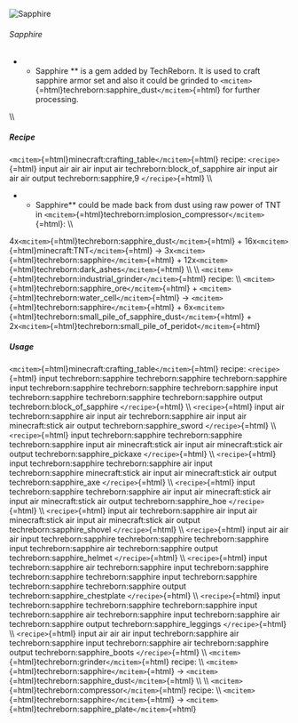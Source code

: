 ![Sapphire](/mods/techreborn/sapphire.png)

###### Sapphire

-   -   Sapphire ** is a gem added by TechReborn. It is used to craft
        sapphire armor set and also it could be grinded to
        `<mcitem>`{=html}techreborn:sapphire_dust`</mcitem>`{=html} for
        further processing.

\\\\

##### Recipe

`<mcitem>`{=html}minecraft:crafting_table`</mcitem>`{=html} recipe:
`<recipe>`{=html} input air air air input air
techreborn:block_of_sapphire air input air air air output
techreborn:sapphire,9 `</recipe>`{=html} \\\\

-   -   Sapphire** could be made back from dust using raw power of TNT
        in
        `<mcitem>`{=html}techreborn:implosion_compressor`</mcitem>`{=html}:
        \\\\

4x`<mcitem>`{=html}techreborn:sapphire_dust`</mcitem>`{=html} +
16x`<mcitem>`{=html}minecraft:TNT`</mcitem>`{=html} -\>
3x`<mcitem>`{=html}techreborn:sapphire`</mcitem>`{=html} +
12x`<mcitem>`{=html}techreborn:dark_ashes`</mcitem>`{=html} \\\\ \\\\
`<mcitem>`{=html}techreborn:industrial_grinder`</mcitem>`{=html} recipe:
\\\\ `<mcitem>`{=html}techreborn:sapphire_ore`</mcitem>`{=html} +
`<mcitem>`{=html}techreborn:water_cell`</mcitem>`{=html} -\>
`<mcitem>`{=html}techreborn:sapphire`</mcitem>`{=html} +
6x`<mcitem>`{=html}techreborn:small_pile_of_sapphire_dust`</mcitem>`{=html} +
2x`<mcitem>`{=html}techreborn:small_pile_of_peridot`</mcitem>`{=html}

##### Usage

`<mcitem>`{=html}minecraft:crafting_table`</mcitem>`{=html} recipe:
`<recipe>`{=html} input techreborn:sapphire techreborn:sapphire
techreborn:sapphire input techreborn:sapphire techreborn:sapphire
techreborn:sapphire input techreborn:sapphire techreborn:sapphire
techreborn:sapphire output techreborn:block_of_sapphire
`</recipe>`{=html} \\\\ `<recipe>`{=html} input air techreborn:sapphire
air input air techreborn:sapphire air input air minecraft:stick air
output techreborn:sapphire_sword `</recipe>`{=html} \\\\
`<recipe>`{=html} input techreborn:sapphire techreborn:sapphire
techreborn:sapphire input air minecraft:stick air input air
minecraft:stick air output techreborn:sapphire_pickaxe
`</recipe>`{=html} \\\\ `<recipe>`{=html} input techreborn:sapphire
techreborn:sapphire air input techreborn:sapphire minecraft:stick air
input air minecraft:stick air output techreborn:sapphire_axe
`</recipe>`{=html} \\\\ `<recipe>`{=html} input techreborn:sapphire
techreborn:sapphire air input air minecraft:stick air input air
minecraft:stick air output techreborn:sapphire_hoe `</recipe>`{=html}
\\\\ `<recipe>`{=html} input air techreborn:sapphire air input air
minecraft:stick air input air minecraft:stick air output
techreborn:sapphire_shovel `</recipe>`{=html} \\\\ `<recipe>`{=html}
input air air air input techreborn:sapphire techreborn:sapphire
techreborn:sapphire input techreborn:sapphire air techreborn:sapphire
output techreborn:sapphire_helmet `</recipe>`{=html} \\\\
`<recipe>`{=html} input techreborn:sapphire air techreborn:sapphire
input techreborn:sapphire techreborn:sapphire techreborn:sapphire input
techreborn:sapphire techreborn:sapphire techreborn:sapphire output
techreborn:sapphire_chestplate `</recipe>`{=html} \\\\ `<recipe>`{=html}
input techreborn:sapphire techreborn:sapphire techreborn:sapphire input
techreborn:sapphire air techreborn:sapphire input techreborn:sapphire
air techreborn:sapphire output techreborn:sapphire_leggings
`</recipe>`{=html} \\\\ `<recipe>`{=html} input air air air input
techreborn:sapphire air techreborn:sapphire input techreborn:sapphire
air techreborn:sapphire output techreborn:sapphire_boots
`</recipe>`{=html} \\\\
`<mcitem>`{=html}techreborn:grinder`</mcitem>`{=html} recipe: \\\\
`<mcitem>`{=html}techreborn:sapphire`</mcitem>`{=html} -\>
`<mcitem>`{=html}techreborn:sapphire_dust`</mcitem>`{=html} \\\\ \\\\
`<mcitem>`{=html}techreborn:compressor`</mcitem>`{=html} recipe: \\\\
`<mcitem>`{=html}techreborn:sapphire`</mcitem>`{=html} -\>
`<mcitem>`{=html}techreborn:sapphire_plate`</mcitem>`{=html}
